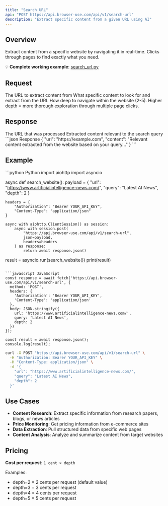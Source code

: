 ```yaml
---
title: "Search URL"
api: "POST https://api.browser-use.com/api/v1/search-url"
description: "Extract specific content from a given URL using AI"
---
```


## Overview

Extract content from a specific website by navigating it in real-time. Clicks through pages to find exactly what you need.

💡 **Complete working example**: [search_url.py](https://github.com/browser-use/browser-use/blob/main/examples/search/search_url.py)

## Request

<ParamField body="url" type="string" required>
  The URL to extract content from
</ParamField>

<ParamField body="query" type="string" required>
  What specific content to look for and extract from the URL
</ParamField>

<ParamField body="depth" type="integer" default="2">
  How deep to navigate within the website (2-5). Higher depth = more thorough exploration through multiple page clicks.
</ParamField>

## Response

<ResponseField name="url" type="string">
  The URL that was processed
</ResponseField>

<ResponseField name="content" type="string">
  Extracted content relevant to the search query
</ResponseField>

<ResponseExample>
```json Response
{
  "url": "https://example.com",
  "content": "Relevant content extracted from the website based on your query..."
}
```
</ResponseExample>

## Example

<RequestExample>
```python Python
import aiohttp
import asyncio

async def search_website():
    payload = {
        "url": "https://www.artificialintelligence-news.com/",
        "query": "Latest AI News",
        "depth": 2
    }
    
    headers = {
        "Authorization": "Bearer YOUR_API_KEY",
        "Content-Type": "application/json"
    }
    
    async with aiohttp.ClientSession() as session:
        async with session.post(
            "https://api.browser-use.com/api/v1/search-url",
            json=payload,
            headers=headers
        ) as response:
            return await response.json()

result = asyncio.run(search_website())
print(result)
```

```javascript JavaScript
const response = await fetch('https://api.browser-use.com/api/v1/search-url', {
  method: 'POST',
  headers: {
    'Authorization': 'Bearer YOUR_API_KEY',
    'Content-Type': 'application/json'
  },
  body: JSON.stringify({
    url: 'https://www.artificialintelligence-news.com/',
    query: 'Latest AI News',
    depth: 2
  })
});

const result = await response.json();
console.log(result);
```

```bash cURL
curl -X POST "https://api.browser-use.com/api/v1/search-url" \
  -H "Authorization: Bearer YOUR_API_KEY" \
  -H "Content-Type: application/json" \
  -d '{
    "url": "https://www.artificialintelligence-news.com/",
    "query": "Latest AI News",
    "depth": 2
  }'
```
</RequestExample>

## Use Cases

- **Content Research**: Extract specific information from research papers, blogs, or news articles
- **Price Monitoring**: Get pricing information from e-commerce sites
- **Data Extraction**: Pull structured data from specific web pages
- **Content Analysis**: Analyze and summarize content from target websites

## Pricing

**Cost per request**: `1 cent × depth`

Examples:
- depth=2 = 2 cents per request (default value)
- depth=3 = 3 cents per request
- depth=4 = 4 cents per request
- depth=5 = 5 cents per request 

